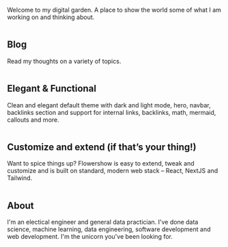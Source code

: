 Welcome to my digital garden. A place to show the world some of what I am working on and thinking about.

<div className="py-0 sm:px-2 lg:relative lg:px-0" id="overview">
    <div className="prose dark:prose-invert mx-auto max-w-6xl px-4 lg:max-w-6xl lg:px-8 xl:px-12">
        <div className="not-prose my-12 grid grid-cols-1 gap-6 sm:grid-cols-2">
            <div className="group relative rounded-xl border border-slate-200 dark:border-slate-800">
                <div className="absolute -inset-px rounded-xl border-2 border-transparent opacity-0 [background:linear-gradient(var(--quick-links-hover-bg,theme(colors.sky.50)),var(--quick-links-hover-bg,theme(colors.sky.50)))_padding-box,linear-gradient(to_top,theme(colors.indigo.400),theme(colors.cyan.400),theme(colors.sky.500))_border-box] group-hover:opacity-100 dark:[--quick-links-hover-bg:theme(colors.slate.800)]" />
                <div className="relative overflow-hidden rounded-xl p-6">
                    <img
                        src="/images/obsidian_icon.png"
                        alt=""
                        className="h-12 w-auto"
                    />
                    <h2 className="mt-4 font-display text-base text-primary dark:text-primary-dark">
                        Blog
                    </h2>
                    <p className="mt-1 text-sm text-slate-700 dark:text-slate-400">
                        Read my thoughts on a variety of topics.
                    </p>
                </div>
            </div>
            <div className="group relative rounded-xl border border-slate-200 dark:border-slate-800">
                <div className="absolute -inset-px rounded-xl border-2 border-transparent opacity-0 [background:linear-gradient(var(--quick-links-hover-bg,theme(colors.sky.50)),var(--quick-links-hover-bg,theme(colors.sky.50)))_padding-box,linear-gradient(to_top,theme(colors.indigo.400),theme(colors.cyan.400),theme(colors.sky.500))_border-box] group-hover:opacity-100 dark:[--quick-links-hover-bg:theme(colors.slate.800)]" />
                <div className="relative overflow-hidden rounded-xl p-6">
                    <img
                        src="/images/park.png"
                        alt=""
                        className="h-12 w-auto"
                    />
                    <h2 className="mt-4 font-display text-base text-primary dark:text-primary-dark">
                        Elegant & Functional
                    </h2>
                    <p className="mt-1 text-sm text-slate-700 dark:text-slate-400">
                        Clean and elegant default theme with dark and light mode, hero,
                        navbar, backlinks section and support for internal links,
                        backlinks, math, mermaid, callouts and more.
                    </p>
                </div>
            </div>
            <div className="group relative rounded-xl border border-slate-200 dark:border-slate-800">
                <div className="absolute -inset-px rounded-xl border-2 border-transparent opacity-0 [background:linear-gradient(var(--quick-links-hover-bg,theme(colors.sky.50)),var(--quick-links-hover-bg,theme(colors.sky.50)))_padding-box,linear-gradient(to_top,theme(colors.indigo.400),theme(colors.cyan.400),theme(colors.sky.500))_border-box] group-hover:opacity-100 dark:[--quick-links-hover-bg:theme(colors.slate.800)]" />
                <div className="relative overflow-hidden rounded-xl p-6">
                    <img
                        src="/images/farming.png"
                        alt=""
                        className="h-12 w-auto"
                    />
                    <h2 className="mt-4 font-display text-base text-primary dark:text-primary-dark">
                        Customize and extend (if that’s your thing!)
                    </h2>
                    <p className="mt-1 text-sm text-slate-700 dark:text-slate-400">
                        Want to spice things up? Flowershow is easy to extend, tweak and
                        customize and is built on standard, modern web stack – React,
                        NextJS and Tailwind.
                    </p>
                </div>
            </div>
            <div className="group relative rounded-xl border border-slate-200 dark:border-slate-800">
                <div className="absolute -inset-px rounded-xl border-2 border-transparent opacity-0 [background:linear-gradient(var(--quick-links-hover-bg,theme(colors.sky.50)),var(--quick-links-hover-bg,theme(colors.sky.50)))_padding-box,linear-gradient(to_top,theme(colors.indigo.400),theme(colors.cyan.400),theme(colors.sky.500))_border-box] group-hover:opacity-100 dark:[--quick-links-hover-bg:theme(colors.slate.800)]" />
                <div className="relative overflow-hidden rounded-xl p-6">
                    <img
                        src="/images/data.png"
                        alt=""
                        className="h-12 w-auto"
                    />
                    <h2 className="mt-4 font-display text-base text-primary dark:text-primary-dark">
                        About
                    </h2>
                    <p className="mt-1 text-sm text-slate-700 dark:text-slate-400">
                        I'm an electical engineer and general data practician. I've done data science,
                        machine learning, data engineering, software development and web development.
                        I'm the unicorn you've been looking for.
                    </p>
                </div>
            </div>
        </div>
    </div>
</div>
